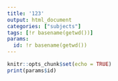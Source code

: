 ```yaml
---
title: '123'
output: html_document
categories: ["subjects"]
tags: [!r basename(getwd())]
params:
  id: !r basename(getwd())
---
```


```r
knitr::opts_chunk$set(echo = TRUE)
print(params$id)
```